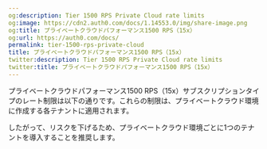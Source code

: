 ```yaml
---
og:description: Tier 1500 RPS Private Cloud rate limits
og:image: https://cdn2.auth0.com/docs/1.14553.0/img/share-image.png
og:title: プライベートクラウドパフォーマンス1500 RPS（15x）
og:url: https://auth0.com/docs/
permalink: tier-1500-rps-private-cloud
title: プライベートクラウドパフォーマンス1500 RPS（15x）
twitter:description: Tier 1500 RPS Private Cloud rate limits
twitter:title: プライベートクラウドパフォーマンス1500 RPS（15x）
---
```


プライベートクラウドパフォーマンス1500 RPS（15x）サブスクリプションタイプのレート制限は以下の通りです。これらの制限は、プライベートクラウド環境に作成する各テナントに適用されます。

したがって、リスクを下げるため、プライベートクラウド環境ごとに1つのテナントを導入することを推奨します。